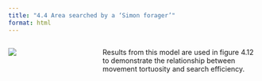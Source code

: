 ```yaml
---
title: "4.4 Area searched by a ‘Simon forager’"
format: html
---
```


:::: {.columns}
::: {.column width=35%}
[![](4.4-manhattan-sausages.png)](4.4-manhattan-sausages.nlogo)
:::

::: {.column width=65%}
Results from this model are used in figure 4.12 to demonstrate the relationship between movement tortuosity and search efficiency.
:::
::::